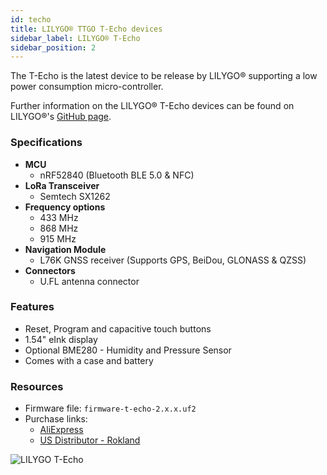 ```yaml
---
id: techo
title: LILYGO® TTGO T-Echo devices
sidebar_label: LILYGO® T-Echo
sidebar_position: 2
---
```


The T-Echo is the latest device to be release by LILYGO® supporting a low power consumption micro-controller.

Further information on the LILYGO® T-Echo devices can be found on LILYGO®'s [GitHub page](https://github.com/Xinyuan-LilyGO/LilyGO-T-Echo).

### Specifications

- **MCU**
  - nRF52840 (Bluetooth BLE 5.0 & NFC)
- **LoRa Transceiver**
  - Semtech SX1262
- **Frequency options**
  - 433 MHz
  - 868 MHz
  - 915 MHz
- **Navigation Module**
  - L76K GNSS receiver (Supports GPS, BeiDou, GLONASS & QZSS)
- **Connectors**
  - U.FL antenna connector

### Features

- Reset, Program and capacitive touch buttons
- 1.54" eInk display
- Optional BME280 - Humidity and Pressure Sensor
- Comes with a case and battery

### Resources

- Firmware file: `firmware-t-echo-2.x.x.uf2`
- Purchase links:
  - [AliExpress](https://www.aliexpress.com/item/1005002842456390.html)
  - [US Distributor - Rokland](https://store.rokland.com/products/lilygo-ttgo-meshtastic-t-echo-white-lora-sx1262-wireless-module-915mhz-nrf52840-gps-for-arduino?ref=8Bb2mUO5i-jKwt)

![LILYGO T-Echo](/img/hardware/t-echo.png)
